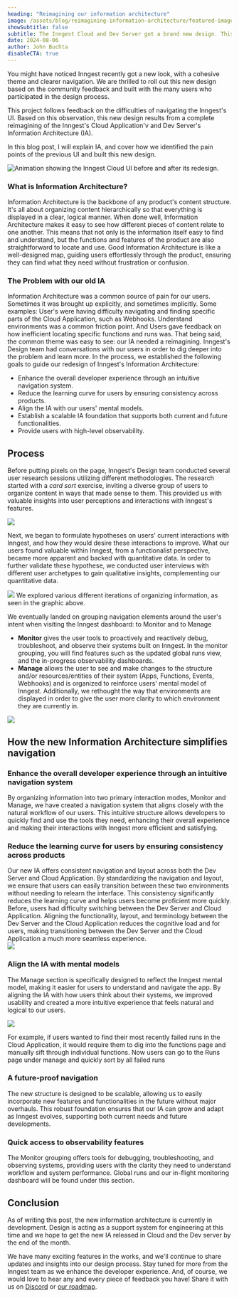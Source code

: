 ```yaml
---
heading: "Reimagining our information architecture"
image: /assets/blog/reimagining-information-architecture/featured-image.png
showSubtitle: false
subtitle: The Inngest Cloud and Dev Server got a brand new design. This post digs into the process behind this new Information Architecture.
date: 2024-08-06
author: John Buchta
disableCTA: true
---
```



You might have noticed Inngest recently got a new look, with a cohesive theme and clearer navigation. We are thrilled to roll out this new design based on the community feedback and built with the many users who participated in the design process.

This project follows feedback on the difficulties of navigating the Inngest's UI. Based on this observation, this new design results from a complete reimagining of the Inngest's Cloud Application'v and Dev Server's Information Architecture (IA).

In this blog post, I will explain IA, and cover how we identified the pain points of the previous UI and built this new design.

![Animation showing the Inngest Cloud UI before and after its redesign.](/assets/blog/reimagining-information-architecture/image1.gif)

### What is Information Architecture?

Information Architecture is the backbone of any product's content structure. It's all about organizing content hierarchically so that everything is displayed in a clear, logical manner. When done well, Information Architecture makes it easy to see how different pieces of content relate to one another. This means that not only is the information itself easy to find and understand, but the functions and features of the product are also straightforward to locate and use. Good Information Architecture is like a well-designed map, guiding users effortlessly through the product, ensuring they can find what they need without frustration or confusion.

### The Problem with our old IA

Information Architecture was a common source of pain for our users. Sometimes it was brought up explicitly, and sometimes implicitly. Some examples: User's were having difficulty navigating and finding specific parts of the Cloud Application, such as Webhooks. Understand environments was a common friction point. And Users gave feedback on how inefficient locating specific functions and runs was. That being said, the common theme was easy to see: our IA needed a reimagining. Inngest's Design team had conversations with our users in order to dig deeper into the problem and learn more. In the process, we established the following goals to guide our redesign of Inngest's Information Architecture:

* Enhance the overall developer experience through an intuitive navigation system.   
* Reduce the learning curve for users by ensuring consistency across products.   
* Align the IA with our users' mental models.  
* Establish a scalable IA foundation that supports both current and future functionalities.   
* Provide users with high-level observability.

## Process

Before putting pixels on the page, Inngest's Design team conducted several user research sessions utilizing different methodologies. The research started with a *card sort* exercise, inviting a diverse group of users to organize content in ways that made sense to them. This provided us with valuable insights into user perceptions and interactions with Inngest's features.

![](/assets/blog/reimagining-information-architecture/image2.png)

Next, we began to formulate hypotheses on users' current interactions with Inngest, and how they would desire these interactions to improve. What our users found valuable within Inngest, from a functionalist perspective, became more apparent and backed with quantitative data. In order to further validate these hypothese, we conducted user interviews with different user archetypes to gain qualitative insights, complementing our quantitative data.

![](/assets/blog/reimagining-information-architecture/image3.png)
We explored various different iterations of organizing information, as seen in the graphic above.

We eventually landed on grouping navigation elements around the user's intent when visiting the Inngest dashboard: to Monitor and to Manage

- **Monitor** gives the user tools to proactively and reactively debug, troubleshoot, and observe their systems built on Inngest. In the monitor grouping, you will find features such as the updated global runs view, and the in-progress observability dashboards.  
- **Manage** allows the user to see and make changes to the structure and/or resources/entities of their system (Apps, Functions, Events, Webhooks) and is organized to reinforce users' mental model of Inngest. Additionally, we rethought the way that environments are displayed in order to give the user more clarity to which environment they are currently in. 

![](/assets/blog/reimagining-information-architecture/image4.png)

## How the new Information Architecture simplifies navigation

### Enhance the overall developer experience through an intuitive navigation system

By organizing information into two primary interaction modes, Monitor and Manage, we have created a navigation system that aligns closely with the natural workflow of our users. This intuitive structure allows developers to quickly find and use the tools they need, enhancing their overall experience and making their interactions with Inngest more efficient and satisfying.

### Reduce the learning curve for users by ensuring consistency across products

Our new IA offers consistent navigation and layout across both the Dev Server and Cloud Application. By standardizing the navigation and layout, we ensure that users can easily transition between these two environments without needing to relearn the interface. This consistency significantly reduces the learning curve and helps users become proficient more quickly. Before, users had difficulty switching between the Dev Server and Cloud Application. Aligning the functionality, layout, and terminology between the Dev Server and the Cloud Application reduces the cognitive load and for users, making transitioning between the Dev Server and the Cloud Application a much more seamless experience.  
![](/assets/blog/reimagining-information-architecture/image5.png)

### Align the IA with mental models

The Manage section is specifically designed to reflect the Inngest mental model, making it easier for users to understand and navigate the app. By aligning the IA with how users think about their systems, we improved usability and created a more intuitive experience that feels natural and logical to our users.   

![](/assets/blog/reimagining-information-architecture/image6.png)

For example, if users wanted to find their most recently failed runs in the Cloud Application, it would require them to dig into the functions page and manually sift through individual functions. Now users can go to the Runs page under manage and quickly sort by all failed runs

### A future-proof navigation

The new structure is designed to be scalable, allowing us to easily incorporate new features and functionalities in the future without major overhauls. This robust foundation ensures that our IA can grow and adapt as Inngest evolves, supporting both current needs and future developments.

### Quick access to observability features

The Monitor grouping offers tools for debugging, troubleshooting, and observing systems, providing users with the clarity they need to understand workflow and system performance. Global runs and our in-flight monitoring dashboard will be found under this section.

## Conclusion
As of writing this post, the new information architecture is currently in development. Design is acting as a support system for engineering at this time and we hope to get the new IA released in Cloud and the Dev server by the end of the month. 

We have many exciting features in the works, and we'll continue to share updates and insights into our design process. Stay tuned for more from the Inngest team as we enhance the developer experience. And, of course, we would love to hear any and every piece of feedback you have\! Share it with us on [Discord](https://www.inngest.com/discord?ref=social-badge) or [our roadmap](https://roadmap.inngest.com/roadmap).
